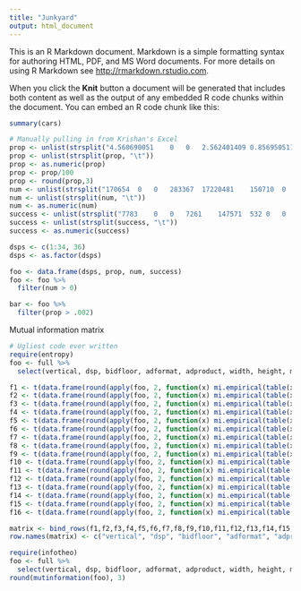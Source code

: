 ```yaml
---
title: "Junkyard"
output: html_document
---
```


This is an R Markdown document. Markdown is a simple formatting syntax for authoring HTML, PDF, and MS Word documents. For more details on using R Markdown see <http://rmarkdown.rstudio.com>.

When you click the **Knit** button a document will be generated that includes both content as well as the output of any embedded R code chunks within the document. You can embed an R code chunk like this:

```r
summary(cars)
```

```r
# Manually pulling in from Krishan's Excel
prop <- unlist(strsplit("4.560690051	0	0	2.562401409	0.8569505114	0.3529958198	0	0	0	0.1227803537	0	0	0.8840245692	1.575557959	0.6505361748	0	0	0.3518158548	0.000007140104633	0	0.2977772154	0.3542983637	0	0	0	0	4.309752728	0.07403238996	6.737773696	0.7894175379	0.1889020071	0.3480602374	0.3670062829	0	0", "  "))
prop <- unlist(strsplit(prop, "\t"))
prop <- as.numeric(prop)
prop <- prop/100
prop <- round(prop,3)
num <- unlist(strsplit("170654	0	0	283367	17220481	150710	0	0	0	8666696	0	0	274653	122052	589360	0	0	259795	14005397	0	237090	525828	0	0	37832	0	25141396	10743946	143727	9374	4235	100270	1286354	334938	54303", "  "))
num <- unlist(strsplit(num, "\t"))
num <- as.numeric(num)
success <- unlist(strsplit("7783	0	0	7261	147571	532	0	0	0	10641	0	0	2428	1923	3834	0	0	914	1	0	706	1863	0	0	0	0	1083532	7954	9684	74	8	349	4721	0	0", "  "))
success <- unlist(strsplit(success, "\t"))
success <- as.numeric(success)

dsps <- c(1:34, 36)
dsps <- as.factor(dsps)

foo <- data.frame(dsps, prop, num, success)
foo <- foo %>%
  filter(num > 0)

bar <- foo %>%
  filter(prop > .002)
```

Mutual information matrix

```r
# Ugliest code ever written
require(entropy)
foo <- full %>%
  select(vertical, dsp, bidfloor, adformat, adproduct, width, height, margin, tmax, bluekai, country, hour, sitetype, sitecat, pubID, realwinner)

f1 <- t(data.frame(round(apply(foo, 2, function(x) mi.empirical(table(x, foo$vertical))), 3))) %>% data.frame()
f2 <- t(data.frame(round(apply(foo, 2, function(x) mi.empirical(table(x, foo$dsp))), 3))) %>% data.frame()
f3 <- t(data.frame(round(apply(foo, 2, function(x) mi.empirical(table(x, foo$bidfloor))), 3))) %>% data.frame()
f4 <- t(data.frame(round(apply(foo, 2, function(x) mi.empirical(table(x, foo$adformat))), 3))) %>% data.frame()
f5 <- t(data.frame(round(apply(foo, 2, function(x) mi.empirical(table(x, foo$adproduct))), 3))) %>% data.frame()
f6 <- t(data.frame(round(apply(foo, 2, function(x) mi.empirical(table(x, foo$width))), 3))) %>% data.frame()
f7 <- t(data.frame(round(apply(foo, 2, function(x) mi.empirical(table(x, foo$height))), 3))) %>% data.frame()
f8 <- t(data.frame(round(apply(foo, 2, function(x) mi.empirical(table(x, foo$margin))), 3))) %>% data.frame()
f9 <- t(data.frame(round(apply(foo, 2, function(x) mi.empirical(table(x, foo$tmax))), 3))) %>% data.frame()
f10 <- t(data.frame(round(apply(foo, 2, function(x) mi.empirical(table(x, foo$bluekai))), 3))) %>% data.frame()
f11 <- t(data.frame(round(apply(foo, 2, function(x) mi.empirical(table(x, foo$country))), 3))) %>% data.frame()
f12 <- t(data.frame(round(apply(foo, 2, function(x) mi.empirical(table(x, foo$hour))), 3))) %>% data.frame()
f13 <- t(data.frame(round(apply(foo, 2, function(x) mi.empirical(table(x, foo$sitetype))), 3))) %>% data.frame()
f14 <- t(data.frame(round(apply(foo, 2, function(x) mi.empirical(table(x, foo$sitecat))), 3))) %>% data.frame()
f15 <- t(data.frame(round(apply(foo, 2, function(x) mi.empirical(table(x, foo$pubID))), 3))) %>% data.frame()
f16 <- t(data.frame(round(apply(foo, 2, function(x) mi.empirical(table(x, foo$realwinner))), 3))) %>% data.frame()

matrix <- bind_rows(f1,f2,f3,f4,f5,f6,f7,f8,f9,f10,f11,f12,f13,f14,f15,f16)
row.names(matrix) <- c("vertical", "dsp", "bidfloor", "adformat", "adproduct", "width", "height", "margin", "tmax", "bluekai", "country", "hour", "sitetype", "sitecat", "pubID", "realwinner")
```

```r
require(infotheo)
foo <- full %>%
  select(vertical, dsp, bidfloor, adformat, adproduct, width, height, margin, tmax, bluekai, country, dayofweek, hour, sitetype, sitecat, pubID, realwinner)
round(mutinformation(foo), 3)
```